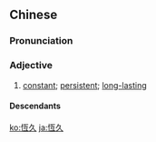 {{also|恒久}}
==Chinese==
{{zh-forms|s=恒久}}

===Pronunciation===
{{zh-pron
|m=héngjiǔ
|c=hang4 gau2
|mn=hêng-kiú
|cat=a
}}

===Adjective===
{{zh-adj}}

# [[constant]]; [[persistent]]; [[long-lasting]]
#: {{zh-x|豐富 尊榮 在 我；恆久 的 財 並 公義 也 在 我。|Riches and honour ''are'' with me; ''yea'', '''durable''' riches and righteousness.|ref={{w2|zh|和合本|新標點和合本}} ([[w:Chinese Union Version|Chinese Union Version with New Punctuation]]), {{lang|zh|箴言}} (Proverbs) 8:18}}

====Descendants====
{{CJKV||こうきゅう|항구|j=恒久|k=恒久|hằng cửu}}

[[ko:恆久]]
[[ja:恆久]]
